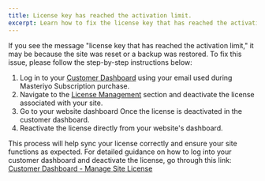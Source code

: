 ```yaml
---
title: License key has reached the activation limit.
excerpt: Learn how to fix the license key that has reached the activation limit.
---
```


If you see the message "license key that has reached the activation limit," it may be because the site was reset or a backup was restored. To fix this issue, please follow the step-by-step instructions below:

1. Log in to your [Customer Dashboard](https://docs.masteriyo.com/account-management/customer-dashboard-manage-site-license#how-to-log-in-to-the-customer-dashboard) using your email used during Masteriyo Subscription purchase.  
2. Navigate to the [License Management](https://docs.masteriyo.com/account-management/customer-dashboard-manage-site-license#manage-site-license) section and deactivate the license associated with your site.  
3. Go to your website dashboard Once the license is deactivated in the customer dashboard.  
4. Reactivate the license directly from your website's dashboard.  

This process will help sync your license correctly and ensure your site functions as expected. For detailed guidance on how to log into your customer dashboard and deactivate the license, go through this link: [Customer Dashboard - Manage Site License](https://docs.masteriyo.com/account-management/customer-dashboard-manage-site-license)
